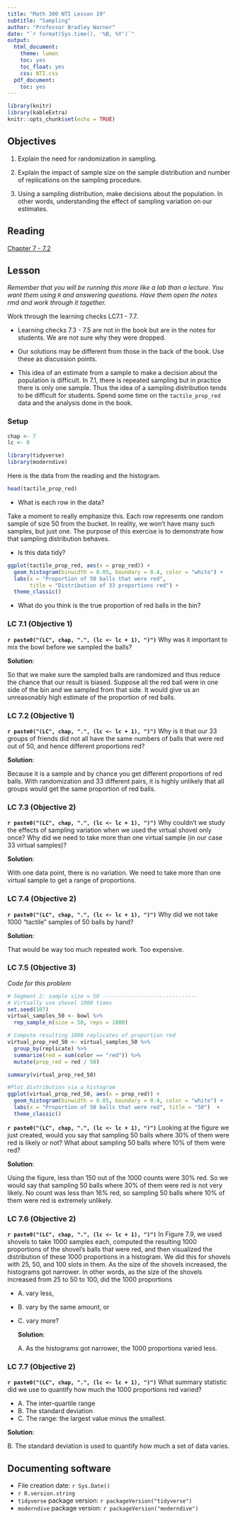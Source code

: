 ```yaml
---
title: "Math 300 NTI Lesson 19"
subtitle: "Sampling"
author: "Professor Bradley Warner"
date: "`r format(Sys.time(), '%B, %Y')`"
output:
  html_document:
    theme: lumen
    toc: yes
    toc_float: yes
    css: NTI.css
  pdf_document:
    toc: yes
---
```



```r
library(knitr)
library(kableExtra)
knitr::opts_chunk$set(echo = TRUE)
```

## Objectives

1. Explain the need for randomization in sampling. 

2. Explain the impact of sample size on the sample distribution and number of replications on the sampling procedure.  

3. Using a sampling distribution, make decisions about the population. In other words, understanding the effect of sampling variation on our estimates.

## Reading 

[Chapter 7 - 7.2](https://moderndive.com/7-sampling.html)

## Lesson 

*Remember that you will be running this more like a lab than a lecture. You want them using `R` and answering questions. Have them open the notes rmd and work through it together.*

Work through the learning checks LC7.1 - 7.7.

+ Learning checks 7.3 - 7.5 are not in the book but are in the notes for students. We are not sure why they were dropped. 

+ Our solutions may be different from those in the back of the book. Use these as discussion points.

+ This idea of an estimate from a sample to make a decision about the population is difficult. In 7.1, there is repeated sampling but in practice there is only one sample. Thus the idea of a sampling distribution tends to be difficult for students. Spend some time on the `tactile_prop_red` data and the analysis done in the book.  

### Setup

```r
chap <- 7
lc <- 0
```

```r
library(tidyverse)
library(moderndive)
``` 

Here is the data from the reading and the histogram. 

```r
head(tactile_prop_red)
```

- What is each row in the data? 

Take a moment to really emphasize this. Each row represents one random sample of size 50 from the bucket. In reality, we won't have many such samples, but just one. The purpose of this exercise is to demonstrate how that sampling distribution behaves. 

- Is this data tidy?  

```r
ggplot(tactile_prop_red, aes(x = prop_red)) +
  geom_histogram(binwidth = 0.05, boundary = 0.4, color = "white") +
  labs(x = "Proportion of 50 balls that were red", 
       title = "Distribution of 33 proportions red") +
  theme_classic()
```

- What do you think is the true proportion of red balls in the bin?  


### LC 7.1 (Objective 1)


**`r paste0("(LC", chap, ".", (lc <- lc + 1), ")")`** Why was it important to mix the bowl before we sampled the balls?
  
  **Solution**:  
  
  So that we make sure the sampled balls are randomized and thus reduce the chance that our result is biased. Suppose all the red ball were in one side of the bin and we sampled from that side. It would give us an unreasonably high estimate of the proportion of red balls.  


### LC 7.2 (Objective 1) 

**`r paste0("(LC", chap, ".", (lc <- lc + 1), ")")`** Why is it that our 33 groups of friends did not all have the same numbers of balls that were red out of 50, and hence different proportions red?
  
  **Solution**:  
  
Because it is a sample and by chance you get different proportions of red balls. With randomization and 33 different pairs, it is highly unlikely that all groups would get the same proportion of red balls. 

### LC 7.3 (Objective 2)

**`r paste0("(LC", chap, ".", (lc <- lc + 1), ")")`** Why couldn't we study the effects of sampling variation when we used the virtual shovel only once? Why did we need to take more than one virtual sample (in our case 33 virtual samples)?

**Solution**: 

With one data point, there is no variation. We need to take more than one virtual sample to get a range of proportions.

### LC 7.4 (Objective 2)

**`r paste0("(LC", chap, ".", (lc <- lc + 1), ")")`** Why did we not take 1000 "tactile" samples of 50 balls by hand?

**Solution**: 

That would be way too much repeated work. Too expensive. 

### LC 7.5 (Objective 3)

*Code for this problem*

```r
# Segment 2: sample size = 50 ------------------------------
# Virtually use shovel 1000 times
set.seed(107)
virtual_samples_50 <- bowl %>% 
  rep_sample_n(size = 50, reps = 1000)
```


```r
# Compute resulting 1000 replicates of proportion red
virtual_prop_red_50 <- virtual_samples_50 %>% 
  group_by(replicate) %>% 
  summarize(red = sum(color == "red")) %>% 
  mutate(prop_red = red / 50)
```

```r
summary(virtual_prop_red_50)
```


```r
#Plot distribution via a histogram
ggplot(virtual_prop_red_50, aes(x = prop_red)) +
  geom_histogram(binwidth = 0.05, boundary = 0.4, color = "white") +
  labs(x = "Proportion of 50 balls that were red", title = "50")  +
  theme_classic()
```


**`r paste0("(LC", chap, ".", (lc <- lc + 1), ")")`** Looking at the figure we just created, would you say that sampling 50 balls where 30% of them were red is likely or not? What about sampling 50 balls where 10% of them were red?

**Solution**: 

Using the figure, less than 150 out of the 1000 counts were 30% red. So we would say that sampling 50 balls where 30% of them were red is not very likely. No count was less than 16% red, so sampling 50 balls where 10% of them were red is extremely unlikely. 

### LC 7.6 (Objective 2)

**`r paste0("(LC", chap, ".", (lc <- lc + 1), ")")`** In Figure 7.9, we used shovels to take 1000 samples each, computed the resulting 1000 proportions of the shovel's balls that were red, and then visualized the distribution of these 1000 proportions in a histogram. We did this for shovels with 25, 50, and 100 slots in them. As the size of the shovels increased, the histograms got narrower. In other words, as the size of the shovels increased from 25 to 50 to 100, did the 1000 proportions

- A. vary less,
- B. vary by the same amount, or
- C. vary more?
  
  **Solution**: 
  
  A. As the histograms got narrower, the 1000 proportions varied less. 

### LC 7.7 (Objective 2)

**`r paste0("(LC", chap, ".", (lc <- lc + 1), ")")`** What summary statistic did we use to quantify how much the 1000 proportions red varied?
  
- A. The inter-quartile range
- B. The standard deviation
- C. The range: the largest value minus the smallest.

**Solution**: 
  
  B. The standard deviation is used to quantify how much a set of data varies. 




## Documenting software 

  * File creation date: `r Sys.Date()`
  * `r R.version.string`
  * `tidyverse` package version: `r packageVersion("tidyverse")`
  * `moderndive` package version: `r packageVersion("moderndive")`

